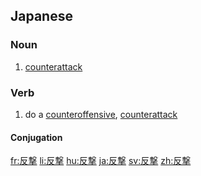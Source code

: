 {{also|反擊}}
==Japanese==
{{ja-kanjitab|はん|げき|yomi=o}}

===Noun===
{{ja-noun|はんげき}}

# [[counterattack]]

===Verb===
{{ja-verb-suru|はんげき}}

# do a [[counteroffensive]], [[counterattack]]

====Conjugation====
{{ja-suru|はんげき}}

[[fr:反撃]]
[[li:反撃]]
[[hu:反撃]]
[[ja:反撃]]
[[sv:反撃]]
[[zh:反撃]]